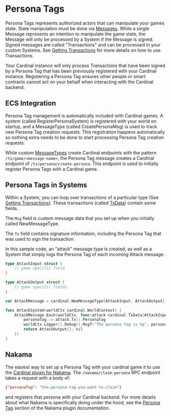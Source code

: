 # Persona Tags

Persona Tags represents authorized actors that can manipulate your games state. State manipulation must be done via [Messages](/Cardinal/API-Reference/Messages). While a single Message represents an intention to manipulate the game state, the Message will only be processed by a System if the Message is signed. Signed messages are called "Transactions" and can be processed in your custom Systems. See [Getting Transactions](/Cardinal/API-Reference/Systems#getting-transactions) for more details on how to use Transactions.

Your Cardinal instance will only process Transactions that have been signed by a Persona Tag that has been previously registered with your Cardinal instance. Registering a Persona Tag ensures other people or smart contracts cannot act on your behalf when interacting with the Cardinal backend.

## ECS Integration

Persona Tag management is automatically included with Cardinal games. A system (called RegisterPersonaSystem) is registered with your world on startup, and a MessageType (called CreatePersonaMsg) is used to track new Persona Tag creation requests. This registration happens automatically so nothing extra needs to be done to start processing Persona Tag creation requests.

While custom [MessageTypes](/Cardinal/API-Reference/Messages#newmessagetype) create Cardinal endpoints with the pattern `/tx/game/<message-name>`, the Persona Tag message creates a Cardinal endpoint of `/tx/persona/create-persona`. This endpoint is used to initially register Persona Tags with a Cardinal game.

## Persona Tags in Systems

Within a System, you can loop over transactions of a particular type (See [Getting Transactions](/Cardinal/API-Reference/Systems#getting-transactions)). These transactions (called [TxData](/Cardinal/API-Reference/Systems#txdata)) contain some fields.

The `Msg` field is custom message data that you set up when you initially called NewMessageType.

The `Tx` field contains signature information, including the Persona Tag that was used to sign the transaction.

In this sample code, an "attack" message type is created, as well as a System that simply logs the Persona Tag of each incoming Attack message.

```go
type AttackInput struct {
	// game specific field
}

type AttackOutput struct {
	// game specific fields
}

var AttackMessage = cardinal.NewMessageType[AttackInput, AttackOutput]("attack")

func AttackSystem(worldCtx cardinal.WorldContext) {
	AttackMessage.Each(worldCtx, func(attack cardinal.TxData[AttackInput]) (AttackOutput, error) {
		personaTag := attack.Tx().PersonaTag
		worldCtx.Logger().Debug().Msgf("The persona tag is %q", personaTag)
		return AttackOutput{}, nil
	})
}
```

## Nakama

The easiest way to set up a Persona Tag with your cardinal game it to use the [Cardinal plugin for Nakama](Nakama/plugin). The `/nakama/claim-persona` RPC endpoint takes a request with a body of:

```json
{"personaTag": "the-persona-tag-you-want-to-claim"}
```

and registers that persona with your Cardinal backend. For more details about what Nakama is specifically doing under the hood, see the [Persona Tag](/Nakama/plugin#local-userid-to-personatag) section of the Nakama plugin documentation.